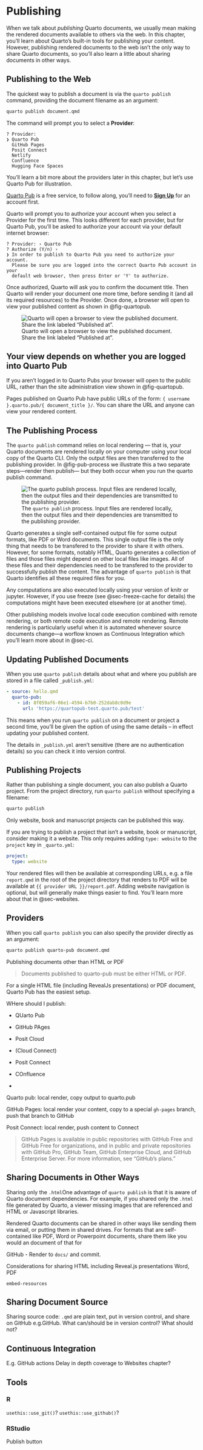 # Publishing {#sec-publishing}

When we talk about *publishing* Quarto documents, we usually mean making the rendered documents available to others via the web.
In this chapter, you'll learn about Quarto's built-in tools for publishing your content.
However, publishing rendered documents to the web isn't the only way to share Quarto documents, so you'll also learn a little about sharing documents in other ways.

## Publishing to the Web

The quickest way to publish a document is via the `quarto publish` command, providing the document filename as an argument:

``` .bash
quarto publish document.qmd
```

The command will prompt you to select a **Provider**:

```         
? Provider:
❯ Quarto Pub
  GitHub Pages
  Posit Connect
  Netlify
  Confluence
  Hugging Face Spaces
```

You'll learn a bit more about the providers later in this chapter, but let's use Quarto Pub for illustration.

::: callout-tip
[Quarto Pub](https://quartopub.com) is a free service, to follow along, you'll need to [**Sign Up**](https://quartopub.com/sign-up) for an account first.
:::

Quarto will prompt you to authorize your account when you select a Provider for the first time.
This looks different for each provider, but for Quarto Pub, you'll be asked to authorize your account via your default internet browser:

```         
? Provider: › Quarto Pub
? Authorize (Y/n) › 
❯ In order to publish to Quarto Pub you need to authorize your account.
  Please be sure you are logged into the correct Quarto Pub account in your
  default web browser, then press Enter or 'Y' to authorize.
```

Once authorized, Quarto will ask you to confirm the document title.
Then Quarto will render your document one more time, before sending it (and all its required resources) to the Provider.
Once done, a browser will open to view your published content as shown in @fig-quartopub.

![Quarto will open a browser to view the published document. Share the link labeled "Published at".](images/publishing-quartopub.png){#fig-quartopub fig-alt="Screenshot of the site administration view of a published document on Quarto Pubs."}

::: callout-tip
## Your view depends on whether you are logged into Quarto Pub

If you aren't logged in to Quarto Pubs your browser will open to the public URL, rather than the site administration view shown in @fig-quartopub.
:::

Pages published on Quarto Pub have public URLs of the form: `{ username }.quarto.pub/{ document_title }/`.
You can share the URL and anyone can view your rendered content.

## The Publishing Process

The `quarto publish` command relies on local rendering — that is, your Quarto documents are rendered locally on your computer using your local copy of the Quarto CLI. Only the output files are then transferred to the publishing provider.
In @fig-pub-process we illustrate this a two separate steps—render then publish— but they both occur when you run the quarto publish command.

![The `quarto publish` process. Input files are rendered locally, then the output files and their dependencies are transmitted to the publishing provider.](images/publishing-process.jpg){#fig-pub-process fig-alt="A diagram of the publishing process. An arrow labeled Render points from a file with extension .qmd to a collection of files including one with extension .html, a folder labelled _files/ and a file with extension .jpg. An arrow labelled publish points from this collection of files to the same collection of files on quartopub.com."}

Quarto generates a single self-contained output file for some output formats, like PDF or Word documents. 
This single output file is the only thing that needs to be transfered to the provider to share it with others.
However, for some formats, notably HTML, Quarto generates a collection of files and those files might depend on other local files like images. 
All of these files and their dependencies need to be transfered to the provider to successfully publish the content. The advantage of `quarto publish` is that Quarto identifies all these required files for you.

Any computations are also executed locally using your version of knitr or jupyter. 
However, if you use freeze (see @sec-freeze-cache for details) the computations might have been executed elsewhere (or at another time). 

Other publishing models involve local code execution combined with remote rendering, or both remote code execution and remote rendering. 
Remote rendering is particularly useful when it is automated whenever source documents change---a worflow known as Continuous Integration which you'll learn more about in @sec-ci.

## Updating Published Documents

When you use `quarto publish` details about what and where you publish are stored in a file called `_publish.yml`:

``` .yaml
- source: hello.qmd
  quarto-pub:
    - id: 8f059af6-06e1-4594-b7b0-252dab8c0d9e
      url: 'https://quartopub-test.quarto.pub/test'
```

This means when you run `quarto publish` on a document or project a second time, you'll be given the option of using the same details – in effect updating your published content.

The details in `_publish.yml` aren't sensitive (there are no authentication details) so you can check it into version control.

## Publishing Projects

Rather than publishing a single document, you can also publish a Quarto project.
From the project directory, run `quarto publish` without specifying a filename:

``` .bash
quarto publish
```

Only website, book and manuscript projects can be published this way.

::: callout-tip
If you are trying to publish a project that isn't a website, book or manuscript, consider making it a website.
This only requires adding `type: website` to the `project` key in `_quarto.yml`:

``` .yaml
project:
  type: website
```

Your rendered files will then be available at corresponding URLs, e.g. a file `report.qmd` in the root of the project directory that renders to PDF will be available at `{{ provider URL }}/report.pdf`.
Adding website navigation is optional, but will generally make things easier to find.
You'll learn more about that in @sec-websites.
:::

## Providers

When you call `quarto publish` you can also specify the provider directly as an argument:

``` .bash
quarto publish quarto-pub document.qmd
```

Publishing documents other than HTML or PDF

> Documents published to quarto-pub must be either HTML or PDF.

For a single HTML file (including RevealJs presentations) or PDF document, Quarto Pub has the easiest setup.

WHere should I publish:

-   QUarto Pub

-   GitHub PAges

-   Posit Cloud

-   (Cloud Connect)

-   Posit Connect

-   COnfluence

-   

Quarto pub: local render, copy output to quarto.pub

GitHub Pages: local render your content, copy to a special `gh-pages` branch, push that branch to GitHub

Posit Connect: local render, push content to Connect

> GitHub Pages is available in public repositories with GitHub Free and GitHub Free for organizations, and in public and private repositories with GitHub Pro, GitHub Team, GitHub Enterprise Cloud, and GitHub Enterprise Server.
> For more information, see "GitHub’s plans."

## Sharing Documents in Other Ways

Sharing only the `.html`One advantage of `quarto publish` is that it is aware of Quarto document dependencies.
For example, if you shared only the `.html` file generated by Quarto, a viewer missing images that are referenced and HTML or Javascript libraries.

Rendered Quarto documents can be shared in other ways like sending them via email, or putting them in shared drives.
For formats that are self-contained like PDF, Word or Powerpoint documents, share them like you would an document of that for

GitHub - Render to `docs/` and commit.

Considerations for sharing HTML including Reveal.js presentations Word, PDF

`embed-resources`

## Sharing Document Source

Sharing source code: `.qmd` are plain text, put in version control, and share on GitHub e.g.GitHub.
What can/should be in version control?
What should not?

## Continuous Integration

E.g. GitHub actions Delay in depth coverage to Websites chapter?

## Tools

### R

`usethis::use_git()`?
`usethis::use_github()`?

### RStudio

Publish button